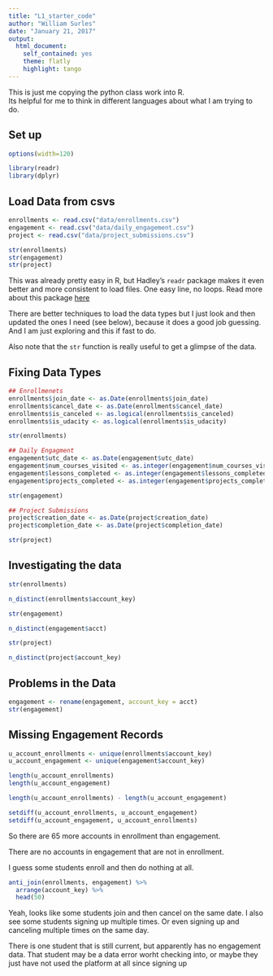 ```yaml
---
title: "L1_starter_code"
author: "William Surles"
date: "January 21, 2017"
output: 
  html_document:
    self_contained: yes
    theme: flatly
    highlight: tango
---
```


This is just me copying the python class work into R.  
Its helpful for me to think in different languages about what I am trying to do.


## Set up

```r

options(width=120)

```

```r

library(readr)
library(dplyr)

```

## Load Data from csvs

```r

enrollments <- read.csv("data/enrollments.csv")
engagement <- read.csv("data/daily_engagement.csv")
project <- read.csv("data/project_submissions.csv")

str(enrollments)
str(engagement)
str(project)

```

This was already pretty easy in R, but Hadley's `readr` package makes it even 
better and more consistent to load files. 
One easy line, no loops. 
Read more about this package [here](https://blog.rstudio.org/?s=readr)

There are better techniques to load the data types but I just look
and then updated the ones I need (see below), because it does a good job guessing. 
And I am just exploring and this if fast to do. 

Also note that the `str` function is really useful to get a glimpse of the data. 

## Fixing Data Types

```r

## Enrollmenets
enrollments$join_date <- as.Date(enrollments$join_date)
enrollments$cancel_date <- as.Date(enrollments$cancel_date)
enrollments$is_canceled <- as.logical(enrollments$is_canceled)
enrollments$is_udacity <- as.logical(enrollments$is_udacity)

str(enrollments)

## Daily Engagment
engagement$utc_date <- as.Date(engagement$utc_date)
engagement$num_courses_visited <- as.integer(engagement$num_courses_visited)
engagement$lessons_completed <- as.integer(engagement$lessons_completed)
engagement$projects_completed <- as.integer(engagement$projects_completed)

str(engagement)

## Project Submissions
project$creation_date <- as.Date(project$creation_date)
project$completion_date <- as.Date(project$completion_date)

str(project)
```

## Investigating the data

```r

str(enrollments)

n_distinct(enrollments$account_key)

str(engagement)

n_distinct(engagement$acct)

str(project)

n_distinct(project$account_key)

```

## Problems in the Data

```r

engagement <- rename(engagement, account_key = acct)
str(engagement)
```

## Missing Engagement Records

```r

u_account_enrollments <- unique(enrollments$account_key)
u_account_engagement <- unique(engagement$account_key)

length(u_account_enrollments)
length(u_account_engagement)

length(u_account_enrollments) - length(u_account_engagement)

setdiff(u_account_enrollments, u_account_engagement)
setdiff(u_account_engagement, u_account_enrollments)


```

So there are 65 more accounts in enrollment than engagement.

There are no accounts in engagement that are not in enrollment.

I guess some students enroll and then do nothing at all. 

```r
anti_join(enrollments, engagement) %>%
  arrange(account_key) %>%
  head(50)
```

Yeah, looks like some students join and then cancel on the same date. 
I also see some students signing up multiple times.
Or even signing up and canceling multiple times on the same day. 

There is one student that is still current, but apparently has no engagement data.
That student may be a data error worht checking into, or maybe they just
have not used the platform at all since signing up

```r

```
